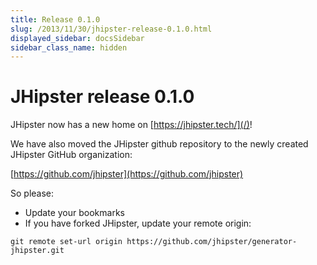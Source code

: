 ```yaml
---
title: Release 0.1.0
slug: /2013/11/30/jhipster-release-0.1.0.html
displayed_sidebar: docsSidebar
sidebar_class_name: hidden
---
```


JHipster release 0.1.0
==================

JHipster now has a new home on [https://jhipster.tech/](/)!

We have also moved the JHipster github repository to the newly created JHipster GitHub organization:

[https://github.com/jhipster](https://github.com/jhipster)

So please:

- Update your bookmarks
- If you have forked JHipster, update your remote origin:

```
git remote set-url origin https://github.com/jhipster/generator-jhipster.git
```
